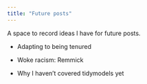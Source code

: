 ```yaml
---
title: "Future posts"
---
```


A space to record ideas I have for future posts.

- Adapting to being tenured

- Woke racism: Remmick

- Why I haven't covered tidymodels yet